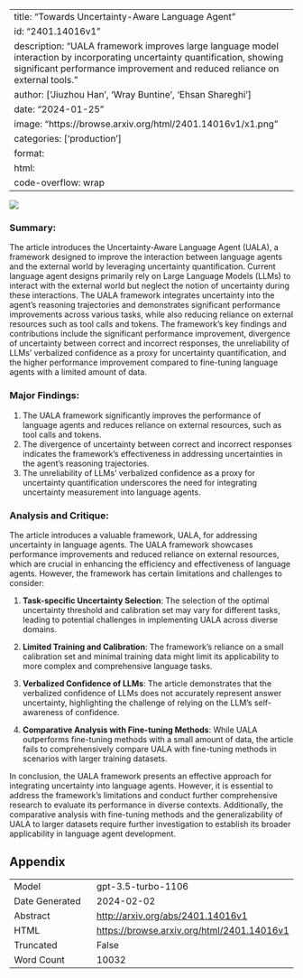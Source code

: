 
---
title: "Towards Uncertainty-Aware Language Agent"
id: "2401.14016v1"
description: "UALA framework improves large language model interaction by incorporating uncertainty quantification, showing significant performance improvement and reduced reliance on external tools."
author: ['Jiuzhou Han', 'Wray Buntine', 'Ehsan Shareghi']
date: "2024-01-25"
image: "https://browse.arxiv.org/html/2401.14016v1/x1.png"
categories: ['production']
format:
  html:
    code-overflow: wrap
---

![](https://browse.arxiv.org/html/2401.14016v1/x1.png)

### Summary:

The article introduces the Uncertainty-Aware Language Agent (UALA), a framework designed to improve the interaction between language agents and the external world by leveraging uncertainty quantification. Current language agent designs primarily rely on Large Language Models (LLMs) to interact with the external world but neglect the notion of uncertainty during these interactions. The UALA framework integrates uncertainty into the agent's reasoning trajectories and demonstrates significant performance improvements across various tasks, while also reducing reliance on external resources such as tool calls and tokens. The framework's key findings and contributions include the significant performance improvement, divergence of uncertainty between correct and incorrect responses, the unreliability of LLMs' verbalized confidence as a proxy for uncertainty quantification, and the higher performance improvement compared to fine-tuning language agents with a limited amount of data.

### Major Findings:
1. The UALA framework significantly improves the performance of language agents and reduces reliance on external resources, such as tool calls and tokens.
2. The divergence of uncertainty between correct and incorrect responses indicates the framework's effectiveness in addressing uncertainties in the agent's reasoning trajectories.
3. The unreliability of LLMs' verbalized confidence as a proxy for uncertainty quantification underscores the need for integrating uncertainty measurement into language agents.

### Analysis and Critique:
The article introduces a valuable framework, UALA, for addressing uncertainty in language agents. The UALA framework showcases performance improvements and reduced reliance on external resources, which are crucial in enhancing the efficiency and effectiveness of language agents. However, the framework has certain limitations and challenges to consider:

1. **Task-specific Uncertainty Selection**: The selection of the optimal uncertainty threshold and calibration set may vary for different tasks, leading to potential challenges in implementing UALA across diverse domains.
  
2. **Limited Training and Calibration**: The framework's reliance on a small calibration set and minimal training data might limit its applicability to more complex and comprehensive language tasks.

3. **Verbalized Confidence of LLMs**: The article demonstrates that the verbalized confidence of LLMs does not accurately represent answer uncertainty, highlighting the challenge of relying on the LLM's self-awareness of confidence.

4. **Comparative Analysis with Fine-tuning Methods**: While UALA outperforms fine-tuning methods with a small amount of data, the article fails to comprehensively compare UALA with fine-tuning methods in scenarios with larger training datasets.

In conclusion, the UALA framework presents an effective approach for integrating uncertainty into language agents. However, it is essential to address the framework's limitations and conduct further comprehensive research to evaluate its performance in diverse contexts. Additionally, the comparative analysis with fine-tuning methods and the generalizability of UALA to larger datasets require further investigation to establish its broader applicability in language agent development.

## Appendix

|          |          |
|----------|----------|
| Model     | gpt-3.5-turbo-1106       |
| Date Generated     | 2024-02-02       |
| Abstract | [http://arxiv.org/abs/2401.14016v1](http://arxiv.org/abs/2401.14016v1)        |
| HTML     | [https://browse.arxiv.org/html/2401.14016v1](https://browse.arxiv.org/html/2401.14016v1)       |
| Truncated       | False       |
| Word Count       | 10032       |